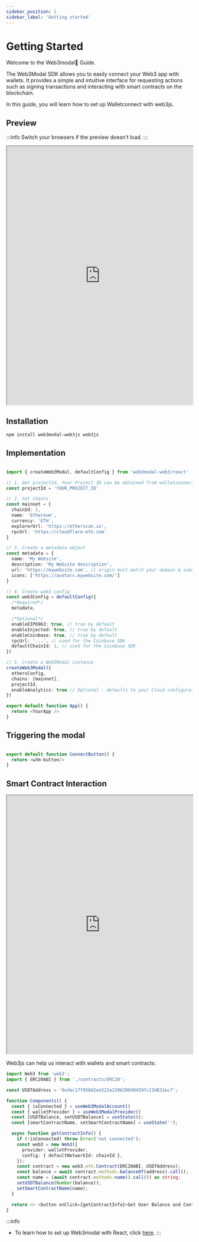 ```yaml
---
sidebar_position: 1
sidebar_label: 'Getting started'
---
```


# Getting Started

Welcome to the Web3modal📱 Guide.

The Web3Modal SDK allows you to easily connect your Web3 app with wallets. It provides a simple and intuitive interface for requesting actions such as signing transactions and interacting with smart contracts on the blockchain.

In this guide, you will learn how to set up Walletconnect with web3js.



## Preview
:::info
Switch your browsers if the preview doesn't load.
:::
<iframe width="100%" height="700px"  src="https://stackblitz.com/edit/vitejs-vite-cg7ctd?embed=1&file=src%2FApp.tsx"></iframe>



## Installation

```bash
npm install web3modal-web3js web3js
```

## Implementation

```typescript

import { createWeb3Modal, defaultConfig } from 'web3modal-web3/react'

// 1. Get projectId, Your Project ID can be obtained from walletconnect.com
const projectId = 'YOUR_PROJECT_ID'

// 2. Set chains
const mainnet = {
  chainId: 1,
  name: 'Ethereum',
  currency: 'ETH',
  explorerUrl: 'https://etherscan.io',
  rpcUrl: 'https://cloudflare-eth.com'
}

// 3. Create a metadata object
const metadata = {
  name: 'My Website',
  description: 'My Website description',
  url: 'https://mywebsite.com', // origin must match your domain & subdomain
  icons: ['https://avatars.mywebsite.com/']
}

// 4. Create web3 config
const web3Config = defaultConfig({
  /*Required*/
  metadata,

  /*Optional*/
  enableEIP6963: true, // true by default
  enableInjected: true, // true by default
  enableCoinbase: true, // true by default
  rpcUrl: '...', // used for the Coinbase SDK
  defaultChainId: 1, // used for the Coinbase SDK
})

// 5. Create a Web3Modal instance
createWeb3Modal({
  ethersConfig,
  chains: [mainnet],
  projectId,
  enableAnalytics: true // Optional - defaults to your Cloud configuration
})

export default function App() {
  return <YourApp />
}
```

## Triggering the modal

```Typescript

export default function ConnectButton() {
  return <w3m-button/>
}

```

## Smart Contract Interaction

<iframe width="100%" height="700px"  src="https://stackblitz.com/edit/vitejs-vite-itfrzf?embed=1&file=src%2FApp.tsx"></iframe>

Web3js can help us interact with wallets and smart contracts:

```Typescript
import Web3 from 'web3';
import { ERC20ABI } from './contracts/ERC20';

const USDTAddress = '0xdac17f958d2ee523a2206206994597c13d831ec7';

function Components() {
  const { isConnected } = useWeb3ModalAccount()
  const { walletProvider } = useWeb3ModalProvider()
  const [USDTBalance, setUSDTBalance] = useState(0);
  const [smartContractName, setSmartContractName] = useState('');

  async function getContractInfo() {
    if (!isConnected) throw Error('not connected');
    const web3 = new Web3({
      provider: walletProvider,
      config: { defaultNetworkId: chainId },
    });
    const contract = new web3.eth.Contract(ERC20ABI, USDTAddress);
    const balance = await contract.methods.balanceOf(address).call();
    const name = (await contract.methods.name().call()) as string;
    setUSDTBalance(Number(balance));
    setSmartContractName(name);
  }

  return <> <button onClick={getContractInfo}>Get User Balance and Contract name</button> <p> Balance: {USDTBalance} smartContractName: {smartContractName}</p></>
}

```

:::info
- To learn how to set up Web3modal with React, click [here](/guides/wallet/web3_modal_guide/react).
:::
